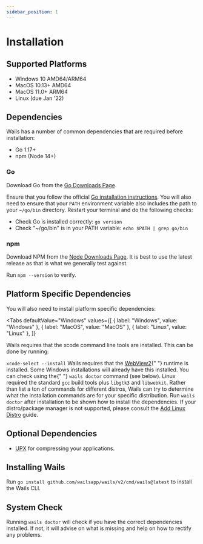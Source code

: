 ```yaml
---
sidebar_position: 1
---
```


# Installation

## Supported Platforms

- Windows 10 AMD64/ARM64
- MacOS 10.13+ AMD64
- MacOS 11.0+ ARM64
- Linux (due Jan '22)

## Dependencies

Wails has a number of common dependencies that are required before installation:

- Go 1.17+
- npm (Node 14+)

### Go

Download Go from the [Go Downloads Page](https://golang.org/dl/).

Ensure that you follow the official [Go installation instructions](https://golang.org/doc/install#install). You will also need to ensure that your `PATH` environment variable also includes the path to your `~/go/bin` directory. Restart your terminal and do the following checks:

- Check Go is installed correctly: `go version`
- Check "~/go/bin" is in your PATH variable: `echo $PATH | grep go/bin`

### npm

Download NPM from the [Node Downloads Page](https://nodejs.org/en/download/). It is best to use the latest release as that is what we generally test against.

Run `npm --version` to verify.

## Platform Specific Dependencies

You will also need to install platform specific dependencies:


<Tabs
  defaultValue="Windows"
  values={[
    { label: "Windows", value: "Windows" },
    { label: "MacOS", value: "MacOS" },
    { label: "Linux", value: "Linux" },
  ]}
>
  <TabItem value="MacOS">
  Wails requires that the xcode command line tools are installed. This can be done by running:<br/>

  <code>xcode-select --install</code>
  </TabItem>
  <TabItem value="Windows">
    Wails requires that the <a href="https://developer.microsoft.com/en-us/microsoft-edge/webview2/">WebView2</a>{" "}
    runtime is installed. Some Windows installations will already have this installed. You can check using the{" "}
    <code>wails doctor</code> command (see below).
  </TabItem>
  <TabItem value="Linux">Linux required the standard <code>gcc</code> build tools plus <code>libgtk3</code> and <code>libwebkit</code>.
  Rather than list a ton of commands for different distros, Wails can try to determine
  what the installation commands are for your specific distribution. Run <code>wails doctor</code> after installation
  to be shown how to install the dependencies. If your distro/package manager is not supported, please consult the
  <a href="/docs/guides/add-distro"> Add Linux Distro</a> guide.</TabItem>
</Tabs>

## Optional Dependencies

- [UPX](https://upx.github.io/) for compressing your applications.

## Installing Wails

Run `go install github.com/wailsapp/wails/v2/cmd/wails@latest` to install the Wails CLI.

## System Check

Running `wails doctor` will check if you have the correct dependencies installed. If not, it will advise on what is missing and help on how to rectify any problems.

